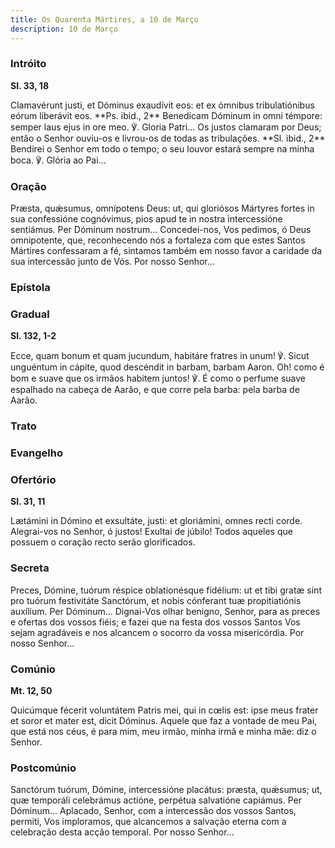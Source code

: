 ```yaml
---
title: Os Quarenta Mártires, a 10 de Março
description: 10 de Março
---
```


### Intróito

**Sl. 33, 18**

<div class="side-by-side not-content">
  <span>
    Clamavérunt justi, et Dóminus exaudívit eos: et ex ómnibus tribulatiónibus
    eórum liberávit eos. **Ps. ibid., 2** Benedícam Dóminum in omni témpore:
    semper laus ejus in ore meo. ℣. Gloria Patri...
  </span>
  <span>
    Os justos clamaram por Deus; então o Senhor ouviu-os e livrou-os de todas as
    tribulações. **Sl. ibid., 2** Bendirei o Senhor em todo o tempo; o seu
    louvor estará sempre na minha boca. ℣. Glória ao Pai...
  </span>
</div>

### Oração

<div class="side-by-side not-content">
  <span>
    Præsta, quǽsumus, omnípotens Deus: ut, qui gloriósos Mártyres fortes in sua
    confessióne cognóvimus, pios apud te in nostra intercessióne sentiámus. Per
    Dóminum nostrum...
  </span>
  <span>
    Concedei-nos, Vos pedimos, ó Deus omnipotente, que, reconhecendo nós a
    fortaleza com que estes Santos Mártires confessaram a fé, sintamos também em
    nosso favor a caridade da sua intercessão junto de Vós. Por nosso Senhor...
  </span>
</div>

### Epístola


<LinkCard
  href="/missal/santos/01-10#epístola"
  title="S. S. Fabião e Sebastião, Márts"
/>

### Gradual

**Sl. 132, 1-2**

<div class="side-by-side not-content">
  <span>
    Ecce, quam bonum et quam jucundum, habitáre fratres in unum! ℣. Sicut
    unguéntum in cápite, quod descéndit in barbam, barbam Aaron.
  </span>
  <span>
    Oh! como é bom e suave que os irmãos habitem juntos! ℣. É como o perfume
    suave espalhado na cabeça de Aarão, e que corre pela barba: pela barba de
    Aarão.
  </span>
</div>

### Trato

<LinkCard
  href="/missal/comum/6muitosmartires1#trato"
  title="Muitos Mártires - Missa Intret in"
/>

### Evangelho

<LinkCard
  href="/missal/comum/6muitosmartires1#evangelho"
  title="Muitos Mártires - Missa Intret in"
/>

### Ofertório

**Sl. 31, 11**

<div class="side-by-side not-content">
  <span>
    Lætámini in Dómino et exsultáte, justi: et gloriámini, omnes recti corde.
  </span>
  <span>
    Alegrai-vos no Senhor, ó justos! Exultai de júbilo! Todos aqueles que
    possuem o coração recto serão glorificados.
  </span>
</div>

### Secreta

<div class="side-by-side not-content">
  <span>
    Preces, Dómine, tuórum réspice oblationésque fidélium: ut et tibi gratæ sint
    pro tuórum festivitáte Sanctórum, et nobis cónferant tuæ propitiatiónis
    auxílium. Per Dóminum...
  </span>
  <span>
    Dignai-Vos olhar benigno, Senhor, para as preces e ofertas dos vossos fiéis;
    e fazei que na festa dos vossos Santos Vos sejam agradáveis e nos alcancem o
    socorro da vossa misericórdia. Por nosso Senhor...
  </span>
</div>

### Comúnio

**Mt. 12, 50**

<div class="side-by-side not-content">
  <span>
    Quicúmque fécerit voluntátem Patris mei, qui in cœlis est: ipse meus frater
    et soror et mater est, dicit Dóminus.
  </span>
  <span>
    Aquele que faz a vontade de meu Pai, que está nos céus, é para mim, meu
    irmão, minha irmã e minha mãe: diz o Senhor.
  </span>
</div>

### Postcomúnio

<div class="side-by-side not-content">
  <span>
    Sanctórum tuórum, Dómine, intercessióne placátus: præsta, quǽsumus; ut, quæ
    temporáli celebrámus actióne, perpétua salvatióne capiámus. Per Dóminum...
  </span>
  <span>
    Aplacado, Senhor, com a intercessão dos vossos Santos, permiti, Vos
    imploramos, que alcancemos a salvação eterna com a celebração desta acção
    temporal. Por nosso Senhor...
  </span>
</div>

